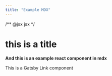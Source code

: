 ```yaml
---
title: "Example MDX"
---
```


/** @jsx jsx */

# this is a title

**And this is an example react component in mdx**

<Link
  to="/"
  sx={{
    color: `primary`,
  }}
>
  This is a Gatsby Link component
</Link>
